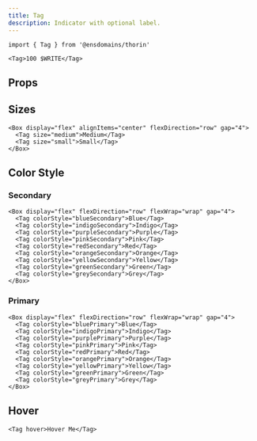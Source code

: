 ```yaml
---
title: Tag
description: Indicator with optional label.
---
```


```tsx
import { Tag } from '@ensdomains/thorin'
```

```tsx live=true expand=true
<Tag>100 $WRITE</Tag>
```

## Props

<PropsTable sourceLink={sourceLink} types={types} />

## Sizes

```tsx live=true
<Box display="flex" alignItems="center" flexDirection="row" gap="4">
  <Tag size="medium">Medium</Tag>
  <Tag size="small">Small</Tag>
</Box>
```

## Color Style

### Secondary

```tsx live=true
<Box display="flex" flexDirection="row" flexWrap="wrap" gap="4">
  <Tag colorStyle="blueSecondary">Blue</Tag>
  <Tag colorStyle="indigoSecondary">Indigo</Tag>
  <Tag colorStyle="purpleSecondary">Purple</Tag>
  <Tag colorStyle="pinkSecondary">Pink</Tag>
  <Tag colorStyle="redSecondary">Red</Tag>
  <Tag colorStyle="orangeSecondary">Orange</Tag>
  <Tag colorStyle="yellowSecondary">Yellow</Tag>
  <Tag colorStyle="greenSecondary">Green</Tag>
  <Tag colorStyle="greySecondary">Grey</Tag>
</Box>
```

### Primary

```tsx live=true
<Box display="flex" flexDirection="row" flexWrap="wrap" gap="4">
  <Tag colorStyle="bluePrimary">Blue</Tag>
  <Tag colorStyle="indigoPrimary">Indigo</Tag>
  <Tag colorStyle="purplePrimary">Purple</Tag>
  <Tag colorStyle="pinkPrimary">Pink</Tag>
  <Tag colorStyle="redPrimary">Red</Tag>
  <Tag colorStyle="orangePrimary">Orange</Tag>
  <Tag colorStyle="yellowPrimary">Yellow</Tag>
  <Tag colorStyle="greenPrimary">Green</Tag>
  <Tag colorStyle="greyPrimary">Grey</Tag>
</Box>
```

## Hover

```tsx live=true
<Tag hover>Hover Me</Tag>
```

